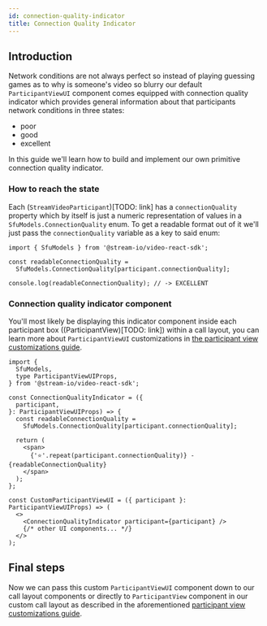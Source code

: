 ```yaml
---
id: connection-quality-indicator
title: Connection Quality Indicator
---
```


## Introduction

Network conditions are not always perfect so instead of playing guessing games as to why is someone's video so blurry our default `ParticipantViewUI` component comes equipped with connection quality indicator which provides general information about that participants network conditions in three states:

- poor
- good
- excellent

In this guide we'll learn how to build and implement our own primitive connection quality indicator.

### How to reach the state

Each (`StreamVideoParticipant`)[TODO: link] has a `connectionQuality` property which by itself is just a numeric representation of values in a `SfuModels.ConnectionQuality` enum. To get a readable format out of it we'll just pass the `connectionQuality` variable as a key to said enum:

```tsx
import { SfuModels } from '@stream-io/video-react-sdk';

const readableConnectionQuality =
  SfuModels.ConnectionQuality[participant.connectionQuality];

console.log(readableConnectionQuality); // -> EXCELLENT
```

### Connection quality indicator component

You'll most likely be displaying this indicator component inside each participant box ((ParticipantView)[TODO: link]) within a call layout, you can learn more about `ParticipantViewUI` customizations in [the participant view customizations guide](./14-participant-view-customizations.mdx).

```tsx
import {
  SfuModels,
  type ParticipantViewUIProps,
} from '@stream-io/video-react-sdk';

const ConnectionQualityIndicator = ({
  participant,
}: ParticipantViewUIProps) => {
  const readableConnectionQuality =
    SfuModels.ConnectionQuality[participant.connectionQuality];

  return (
    <span>
      {'⭐️'.repeat(participant.connectionQuality)} - {readableConnectionQuality}
    </span>
  );
};

const CustomParticipantViewUI = ({ participant }: ParticipantViewUIProps) => (
  <>
    <ConnectionQualityIndicator participant={participant} />
    {/* other UI components... */}
  </>
);
```

## Final steps

Now we can pass this custom `ParticipantViewUI` component down to our call layout components or directly to `ParticipantView` component in our custom call layout as described in the aforementioned [participant view customizations guide](./14-participant-view-customization.mdx).
